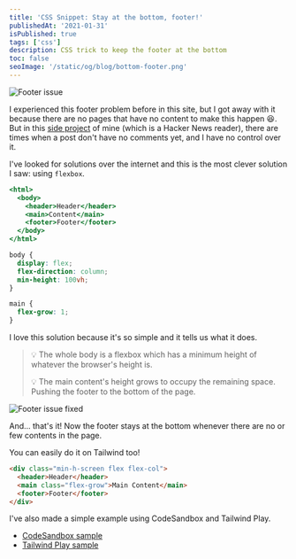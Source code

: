 ```yaml
---
title: 'CSS Snippet: Stay at the bottom, footer!'
publishedAt: '2021-01-31'
isPublished: true
tags: ['css']
description: CSS trick to keep the footer at the bottom
toc: false
seoImage: '/static/og/blog/bottom-footer.png'
---
```


![Footer issue](/images/blog/footer-gap.png)

I experienced this footer problem before in this site, but I got away with it because there are no pages that have no content to make this happen 😆. But in this [side project](https://hn.jeffjadulco.com) of mine (which is a Hacker News reader), there are times when a post don't have no comments yet, and I have no control over it.

I've looked for solutions over the internet and this is the most clever solution I saw: using `flexbox`.

```jsx
<html>
  <body>
    <header>Header</header>
    <main>Content</main>
    <footer>Footer</footer>
  </body>
</html>
```

```css
body {
  display: flex;
  flex-direction: column;
  min-height: 100vh;
}

main {
  flex-grow: 1;
}
```

I love this solution because it's so simple and it tells us what it does.

> 💡 The whole body is a flexbox which has a minimum height of whatever the browser's height is.
>
> 💡 The main content's height grows to occupy the remaining space. Pushing the footer to the bottom of the page.

![Footer issue fixed](/images/blog/footer-fixed.png)

And... that's it! Now the footer stays at the bottom whenever there are no or few contents in the page.

You can easily do it on Tailwind too!

```html
<div class="min-h-screen flex flex-col">
  <header>Header</header>
  <main class="flex-grow">Main Content</main>
  <footer>Footer</footer>
</div>
```

I've also made a simple example using CodeSandbox and Tailwind Play.

- [CodeSandbox sample](https://codesandbox.io/s/hopeful-lichterman-g8dkb?file=/index.html)
- [Tailwind Play sample](https://play.tailwindcss.com/pymHJ6XIPU)
